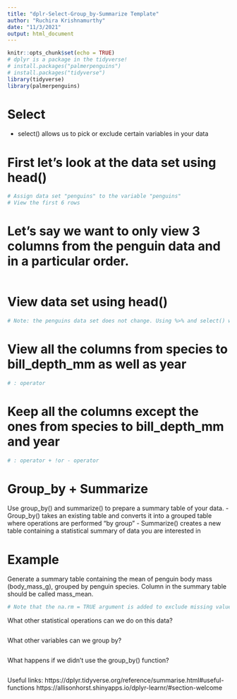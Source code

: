```yaml
---
title: "dplr-Select-Group_by-Summarize Template"
author: "Ruchira Krishnamurthy"
date: "11/3/2021"
output: html_document
---
```


```r
knitr::opts_chunk$set(echo = TRUE)
# dplyr is a package in the tidyverse!
# install.packages("palmerpenguins")
# install.packages("tidyverse")
library(tidyverse)
library(palmerpenguins)
```

# Select
- select() allows us to pick or exclude certain variables in your data

# First let's look at the data set using head()
```r
# Assign data set "penguins" to the variable "penguins"
# View the first 6 rows

```

# Let's say we want to only view 3 columns from the penguin data and in a particular order.
```r


```

# View data set using head()
```r
# Note: the penguins data set does not change. Using %>% and select() we are choosing what columns or variables we would like to view. 


```

# View all the columns from species to bill_depth_mm as well as year

```r
# : operator

```

# Keep all the columns except the ones from species to bill_depth_mm and year
```r
# : operator + !or - operator

```


# Group_by + Summarize 
Use group_by() and summarize() to prepare a summary table of your data. 
- Group_by() takes an existing table and converts it into a grouped table where operations are performed "by group"
- Summarize() creates a new table containing a statistical summary of data you are interested in

# Example
Generate a summary table containing the mean of penguin body mass (body_mass_g), grouped by penguin species. Column in the summary table should be called mass_mean.
```r
# Note that the na.rm = TRUE argument is added to exclude missing values.

```

What other statistical operations can we do on this data?
```r

```

What other variables can we group by? 
```r

```

What happens if we didn't use the group_by() function?
```r

```


Useful links:
https://dplyr.tidyverse.org/reference/summarise.html#useful-functions
https://allisonhorst.shinyapps.io/dplyr-learnr/#section-welcome



